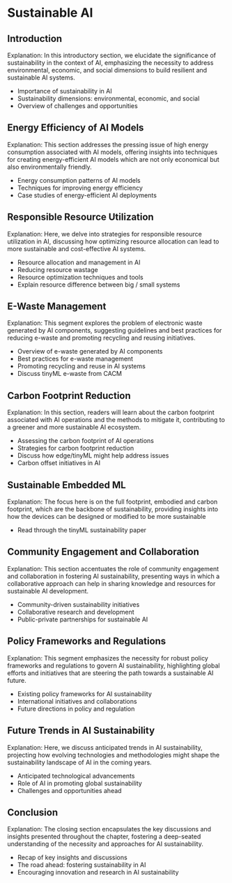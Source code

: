 # Sustainable AI

## Introduction

Explanation: In this introductory section, we elucidate the significance of sustainability in the context of AI, emphasizing the necessity to address environmental, economic, and social dimensions to build resilient and sustainable AI systems.

- Importance of sustainability in AI
- Sustainability dimensions: environmental, economic, and social
- Overview of challenges and opportunities

## Energy Efficiency of AI Models

Explanation: This section addresses the pressing issue of high energy consumption associated with AI models, offering insights into techniques for creating energy-efficient AI models which are not only economical but also environmentally friendly.

- Energy consumption patterns of AI models
- Techniques for improving energy efficiency
- Case studies of energy-efficient AI deployments

## Responsible Resource Utilization

Explanation: Here, we delve into strategies for responsible resource utilization in AI, discussing how optimizing resource allocation can lead to more sustainable and cost-effective AI systems.

- Resource allocation and management in AI
- Reducing resource wastage
- Resource optimization techniques and tools
- Explain resource difference between big / small systems

## E-Waste Management

Explanation: This segment explores the problem of electronic waste generated by AI components, suggesting guidelines and best practices for reducing e-waste and promoting recycling and reusing initiatives.

- Overview of e-waste generated by AI components
- Best practices for e-waste management
- Promoting recycling and reuse in AI systems
- Discuss tinyML e-waste from CACM

## Carbon Footprint Reduction

Explanation: In this section, readers will learn about the carbon footprint associated with AI operations and the methods to mitigate it, contributing to a greener and more sustainable AI ecosystem.

- Assessing the carbon footprint of AI operations
- Strategies for carbon footprint reduction
- Discuss how edge/tinyML might help address issues
- Carbon offset initiatives in AI

## Sustainable Embedded ML

Explanation: The focus here is on the full footprint, embodied and carbon footprint, which are the backbone of sustainability, providing insights into how the devices can be designed or modified to be more sustainable

- Read through the tinyML sustainability paper

## Community Engagement and Collaboration

Explanation: This section accentuates the role of community engagement and collaboration in fostering AI sustainability, presenting ways in which a collaborative approach can help in sharing knowledge and resources for sustainable AI development.

- Community-driven sustainability initiatives
- Collaborative research and development
- Public-private partnerships for sustainable AI

## Policy Frameworks and Regulations

Explanation: This segment emphasizes the necessity for robust policy frameworks and regulations to govern AI sustainability, highlighting global efforts and initiatives that are steering the path towards a sustainable AI future.

- Existing policy frameworks for AI sustainability
- International initiatives and collaborations
- Future directions in policy and regulation

## Future Trends in AI Sustainability

Explanation: Here, we discuss anticipated trends in AI sustainability, projecting how evolving technologies and methodologies might shape the sustainability landscape of AI in the coming years.

- Anticipated technological advancements 
- Role of AI in promoting global sustainability
- Challenges and opportunities ahead

## Conclusion

Explanation: The closing section encapsulates the key discussions and insights presented throughout the chapter, fostering a deep-seated understanding of the necessity and approaches for AI sustainability.

- Recap of key insights and discussions
- The road ahead: fostering sustainability in AI
- Encouraging innovation and research in AI sustainability 
